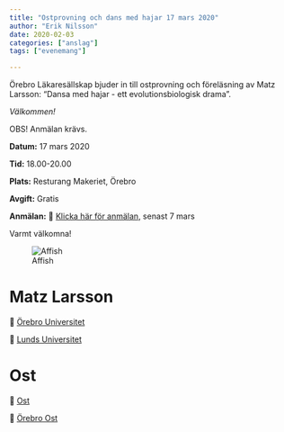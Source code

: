 ```yaml
---
title: "Ostprovning och dans med hajar 17 mars 2020"
author: "Erik Nilsson"
date: 2020-02-03
categories: ["anslag"]
tags: ["evenemang"]

---
```


Örebro Läkaresällskap bjuder in till ostprovning och föreläsning av Matz Larsson: "Dansa med hajar - ett evolutionsbiologisk drama".

_Välkommen!_

OBS! Anmälan krävs.

**Datum:** 17 mars 2020

**Tid:** 18.00-20.00

**Plats:** Resturang Makeriet, Örebro

**Avgift:** Gratis


**Anmälan:** &#x1F517; [Klicka här för anmälan](https://forms.gle/CrPpiVUTT1b4DeNs7), senast 7 mars

Varmt välkomna!

 <!-- ÖLS styrelse: Rebecca, Kristian, Åsa, Lovisa, Erik och Jonas -->

![Affish](/media/ost.png)

# Matz Larsson

&#x1F517;  [Örebro Universitet](https://www.oru.se/personal/matz_larsson)

&#x1F517; [Lunds Universitet](https://portal.research.lu.se/portal/sv/persons/matz-larsson(8c1e810e-3efc-4467-b6e6-e5282defa713).html) 

# Ost

&#x1F517; [Ost](https://en.wikipedia.org/wiki/Cheese)

&#x1F517; [Örebro Ost](https://www.orebroost.se/)


